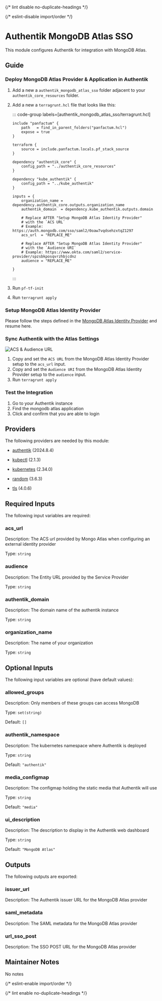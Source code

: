 
{/* lint disable no-duplicate-headings */}

{/* eslint-disable import/order */}

<ModuleHeader name="authentik_mongodb_atlas_sso" sourceHref="https://github.com/Panfactum/stack/tree/__PANFACTUM_VERSION_STABLE_25_04__/packages/infrastructure/authentik_mongodb_atlas_sso" status="beta" type="direct" />

# Authentik MongoDB Atlas SSO

This module configures Authentik for integration with MongoDB Atlas.

## Guide

### Deploy MongoDB Atlas Provider & Application in Authentik

1. Add a new a `authentik_mongodb_atlas_sso` folder adjacent to your `authentik_core_resources` folder.

2. Add a new a `terragrunt.hcl` file that looks like this:

   ::: code-group labels=\[authentik\_mongodb\_atlas\_sso/terragrunt.hcl]

   ```hcl collapse={1-9} "REPLACE_ME"
   include "panfactum" {
       path   = find_in_parent_folders("panfactum.hcl")
       expose = true
   }

   terraform {
       source = include.panfactum.locals.pf_stack_source
   }

   dependency "authentik_core" {
       config_path = "../authentik_core_resources"
   }

   dependency "kube_authentik" {
       config_path = "../kube_authentik"
   }

   inputs = {
       organization_name = dependency.authentik_core.outputs.organization_name
       authentik_domain  = dependency.kube_authentik.outputs.domain
       
       # Replace AFTER "Setup MongoDB Atlas Identity Provider"
       # with the `ACS URL`
       # Example: https://auth.mongodb.com/sso/saml2/0oaw7vqdsehzxtqZ1297
       acs_url  = "REPLACE_ME"

       # Replace AFTER "Setup MongoDB Atlas Identity Provider"
       # with the `Audience URI`
       # Example: https://www.okta.com/saml2/service-provider/spzsbkposqvrzhbjcdnz
       audience = "REPLACE_ME"

   }
   ```

   :::

3. Run `pf-tf-init`

4. Run `terragrunt apply`

### Setup MongoDB Atlas Identity Provider

Please follow the steps defined in the [MongoDB Atlas Identity Provider](/docs/stable-25-04/reference/infrastructure-modules/direct/authentik/mongodb_atlas_identity_provider) and resume here.

### Sync Authentik with the Atlas Settings

![ACS & Audience URL](doc_images/mongodb-atlas-identity-providers-acs-url.png)

1. Copy and set the `ACS URL` from the MongoDB Atlas Identity Provider setup to the `acs_url` input.
2. Copy and set the `Audience URI` from the MongoDB Atlas Identity Provider setup to the `audience` input.
3. Run `terragrunt apply`

### Test the Integration

1. Go to your Authentik instance
2. Find the mongodb atlas application
3. Click and confirm that you are able to login

## Providers

The following providers are needed by this module:

* [authentik](https://registry.terraform.io/providers/goauthentik/authentik/2024.8.4/docs) (2024.8.4)

* [kubectl](https://registry.terraform.io/providers/alekc/kubectl/2.1.3/docs) (2.1.3)

* [kubernetes](https://registry.terraform.io/providers/hashicorp/kubernetes/2.34.0/docs) (2.34.0)

* [random](https://registry.terraform.io/providers/hashicorp/random/3.6.3/docs) (3.6.3)

* [tls](https://registry.terraform.io/providers/hashicorp/tls/4.0.6/docs) (4.0.6)

## Required Inputs

The following input variables are required:

### acs\_url

Description: The ACS url provided by Mongo Atlas when configuring an external identity provider

Type: `string`

### audience

Description: The Entity URL provided by the Service Provider

Type: `string`

### authentik\_domain

Description: The domain name of the authentik instance

Type: `string`

### organization\_name

Description: The name of your organization

Type: `string`

## Optional Inputs

The following input variables are optional (have default values):

### allowed\_groups

Description: Only members of these groups can access MongoDB

Type: `set(string)`

Default: `[]`

### authentik\_namespace

Description: The kubernetes namespace where Authentik is deployed

Type: `string`

Default: `"authentik"`

### media\_configmap

Description: The configmap holding the static media that Authentik will use

Type: `string`

Default: `"media"`

### ui\_description

Description: The description to display in the Authentik web dashboard

Type: `string`

Default: `"MongoDB Atlas"`

## Outputs

The following outputs are exported:

### issuer\_url

Description: The Authentik issuer URL for the MongoDB Atlas provider

### saml\_metadata

Description: The SAML metadata for the MongoDB Atlas provider

### url\_sso\_post

Description: The SSO POST URL for the MongoDB Atlas provider

## Maintainer Notes

No notes

{/* eslint-enable import/order */}

{/* lint enable no-duplicate-headings */}
